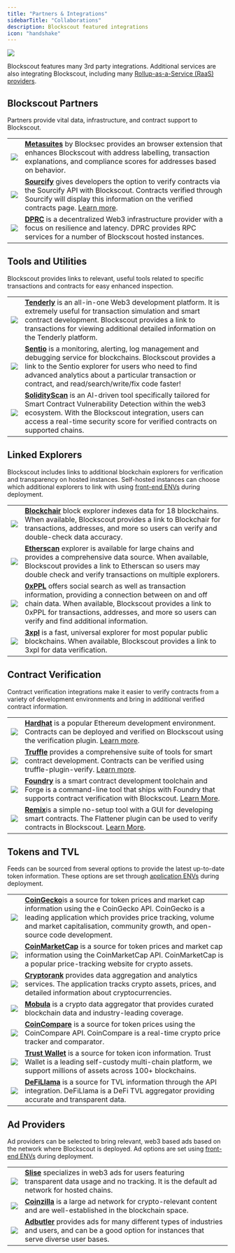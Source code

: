 ```yaml
---
title: "Partners & Integrations"
sidebarTitle: "Collaborations"
description: Blockscout featured integrations
icon: "handshake"
---
```


<Frame caption="">
  <img src="/images/b6738084-image.jpeg"/>
</Frame>

Blockscout features many 3rd party integrations. Additional services are also integrating Blockscout, including many [Rollup-as-a-Service (RaaS) providers](/about/partners-and-integrations/raas-providers).

## Blockscout Partners

Partners provide vital data, infrastructure, and contract support to Blockscout.

|                                                                         |                                                                                                                                                                                                                                                                                                     |
| ----------------------------------------------------------------------- | --------------------------------------------------------------------------------------------------------------------------------------------------------------------------------------------------------------------------------------------------------------------------------------------------- |
| <img src="/images/139d28f1-image.jpeg" className='w-36'/> | [**Metasuites**](https://blocksec.com/metasuites) by Blocksec provides an browser extension that enhances Blockscout with address labelling, transaction explanations, and compliance scores for addresses based on behavior.                                                                       |
| <img src="/images/574ac88b-image.jpeg" className='w-36'/> | [**Sourcify**](https://sourcify.dev/) gives developers the option to verify contracts via the Sourcify API with Blockscout. Contracts verified through Sourcify will display this information on the verified contracts page. [Learn more](/devs/verification/contracts-verification-via-sourcify). |
| <img src="/images/c7f15ee7-image.jpeg" className='w-36'/> | [**DPRC**](https://drpc.org/) is a decentralized Web3 infrastructure provider with a focus on resilience and latency. DPRC provides RPC services for a number of Blockscout hosted instances.                                                                                                       |

## Tools and Utilities

Blockscout provides links to relevant, useful tools related to specific transactions and contracts for easy enhanced inspection.

|                                                                         |                                                                                                                                                                                                                                                                                                           |
| ----------------------------------------------------------------------- | --------------------------------------------------------------------------------------------------------------------------------------------------------------------------------------------------------------------------------------------------------------------------------------------------------- |
| <img src="/images/1a070eb5-image.jpeg" className='w-36'/> | [**Tenderly**](https://tenderly.co/) is an all-in-one Web3 development platform. It is extremely useful for transaction simulation and smart contract development. Blockscout provides a link to transactions for viewing additional detailed information on the Tenderly platform.                       |
| <img src="/images/7b7186b9-image.jpeg" className='w-36'/> | [**Sentio**](https://www.sentio.xyz/) is a monitoring, alerting, log management and debugging service for blockchains. Blockscout provides a link to the Sentio explorer for users who need to find advanced analytics about a particular transaction or contract, and read/search/write/fix code faster! |
| <img src="/images/365a3d5e-image.jpeg" className='w-36'/> | [**SolidityScan**](https://solidityscan.com) is an AI-driven tool specifically tailored for Smart Contract Vulnerability Detection within the web3 ecosystem. With the Blockscout integration, users can access a real-time security score for verified contracts on supported chains.  |

## Linked Explorers

Blockscout includes links to additional blockchain explorers for verification and transparency on hosted instances. Self-hosted instances can choose which additional explorers to link with using [front-end ENVs](https://github.com/blockscout/frontend/blob/main/docs/ENVS.md) during deployment.

|                                                                         |                                                                                                                                                                                                                                                                                               |
| ----------------------------------------------------------------------- | --------------------------------------------------------------------------------------------------------------------------------------------------------------------------------------------------------------------------------------------------------------------------------------------- |
| <img src="/images/d747ed26-image.jpeg" className='w-36'/> | [**Blockchair**](https://blockchair.com/) block explorer indexes data for 18 blockchains. When available, Blockscout provides a link to Blockchair for transactions, addresses, and more so users can verify and double-check data accuracy.                                                  |
| <img src="/images/f29b5eac-image.jpeg" className='w-36'/> | [**Etherscan**](https://etherscan.io/) explorer is available for large chains and provides a comprehensive data source. When available, Blockscout provides a link to Etherscan so users may double check and verify transactions on multiple explorers.                                      |
| <img src="/images/eeceb7e7-image.jpeg" className='w-36'/> | [**0xPPL**](https://0xppl.com/) offers social search as well as transaction information, providing a connection between on and off chain data. When available, Blockscout provides a link to 0xPPL for transactions, addresses, and more so users can verify and find additional information. |
| <img src="/images/a938c700-image.jpeg" className='w-36'/> | [**3xpl**](https://3xpl.com/) is a fast, universal explorer for most popular public blockchains. When available, Blockscout provides a link to 3xpl for data verification.                                                                                                                    |

## Contract Verification

Contract verification integrations make it easier to verify contracts from a variety of development environments and bring in additional verified contract information.

|                                                                         |                                                                                                                                                                                                                                                                                                  |
| ----------------------------------------------------------------------- | ------------------------------------------------------------------------------------------------------------------------------------------------------------------------------------------------------------------------------------------------------------------------------------------------ |
| <img src="/images/4e9d186f-image.jpeg" className='w-36'/> | [**Hardhat**](https://hardhat.org/) is a popular Ethereum development environment. Contracts can be deployed and verified on Blockscout using the verification plugin. [Learn more](/devs/verification/hardhat-verification-plugin).                                                             |
| <img src="/images/ba2cbbd0-image.jpeg" className='w-36'/> | [**Truffle**](https://trufflesuite.com/) provides a comprehensive suite of tools for smart contract development. Contracts can be verified using truffle-plugin-verify. [Learn more](/devs/verification/openzeppelin-contract-verification#truffle).                                             |
| <img src="/images/c413c328-image.jpeg" className='w-36'/> | [**Foundry**](https://github.com/foundry-rs/foundry/) is a smart contract development toolchain and Forge is a command-line tool that ships with Foundry that supports contract verification with Blockscout. [Learn More](/devs/verification/openzeppelin-contract-verification#foundry-forge). |
| <img src="/images/ee9549d3-image.jpeg" className='w-36'/> | [**Remix**](https://remix-project.org/)is a simple no-setup tool with a GUI for developing smart contracts. The Flattener plugin can be used to verify contracts in Blockscout. [Learn More](/devs/verification/openzeppelin-contract-verification#remix).                                      |

## Tokens and TVL

Feeds can be sourced from several options to provide the latest up-to-date token information. These options are set through [application ENVs](/setup/env-variables) during deployment.

|                                                                         |                                                                                                                                                                                                                                                                                        |
| ----------------------------------------------------------------------- | -------------------------------------------------------------------------------------------------------------------------------------------------------------------------------------------------------------------------------------------------------------------------------------- |
| <img src="/images/802f48fb-image.jpeg" className='w-36'/> | [**CoinGecko**](https://www.coingecko.com/)is a source for token prices and market cap information using the e CoinGecko API. CoinGecko is a leading application which provides price tracking, volume and market capitalisation, community growth, and open-source code development. |
| <img src="/images/6b6ea5dc-image.jpeg" className='w-36'/> | [**CoinMarketCap**](https://coinmarketcap.com/) is a source for token prices and market cap information using the CoinMarketCap API. CoinMarketCap is a popular price-tracking website for crypto assets.                                                                              |
| <img src="/images/923e37de-image.jpeg" className='w-36'/> | [**Cryptorank**](https://cryptorank.io/) provides data aggregation and analytics services. The application tracks crypto assets, prices, and detailed information about cryptocurrencies.                                                                                              |
| <img src="/images/a5abf1d7-image.jpeg" className='w-36'/> | [**Mobula**](https://mobula.io/) is a crypto data aggregator that provides curated blockchain data and industry-leading coverage.                                                                                                                                                      |
| <img src="/images/a4f74a58-image.jpeg" className='w-36'/> | [**CoinCompare**](https://coincompare.eu/) is a source for token prices using the CoinCompare API. CoinCompare is a real-time crypto price tracker and comparator.                                                                                                                     |
| <img src="/images/ccac99c1-image.jpeg" className='w-36'/> | [**Trust Wallet**](https://trustwallet.com/) is a source for token icon information. Trust Wallet is a leading self-custody multi-chain platform, we support millions of assets across 100+ blockchains.                                                                               |
| <img src="/images/0f2fcb78-image.jpeg" className='w-36'/> | [**DeFiLlama**](https://defillama.com/) is a source for TVL information through the API integration. DeFiLlama is a DeFi TVL aggregator providing accurate and transparent data.                                                                                                       |

## Ad Providers

Ad providers can be selected to bring relevant, web3 based ads based on the network where Blockscout is deployed. Ad options are set using [front-end ENVs](https://github.com/blockscout/frontend/blob/main/docs/ENVS.md) during deployment.

|                                                                         |                                                                                                                                                                                |
| ----------------------------------------------------------------------- | ------------------------------------------------------------------------------------------------------------------------------------------------------------------------------ |
| <img src="/images/8b4134d6-image.jpeg" className='w-36'/> | [**Slise**](https://www.slise.xyz/) specializes in web3 ads for users featuring transparent data usage and no tracking. It is the default ad network for hosted chains.        |
| <img src="/images/f0e15980-image.jpeg" className='w-36'/> | [**Coinzilla**](https://coinzilla.com/) is a large ad network for crypto-relevant content and are well-established in the blockchain space.                                    |
| <img src="/images/9ffd0381-image.jpeg" className='w-36'/> | [**Adbutler**](https://www.adbutler.com/) provides ads for many different types of industries and users, and can be a good option for instances that serve diverse user bases. |


